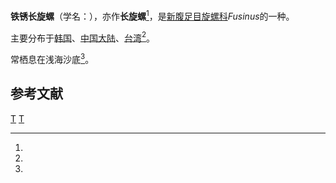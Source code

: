 {{Speciesbox
| taxon = Fusinus perplexus
| binomial_authority = (A. Adams, 1864)
}}

'''铁锈长旋螺'''（学名：''{{lang|la|Fusinus perplexus}}''），亦作'''长旋螺'''<ref name="shelldoc_200135" />，是[[新腹足目|新腹足目]][[旋螺科|旋螺科]]''Fusinus''的一种。

主要分布于[[韩国|韩国]]、[[中国大陆|中国大陆]]、[[台湾|台湾]]<ref name="shell_3418" />。

常栖息在浅海沙底<ref name="shell_3418" />。

==参考文献==
{{reflist |refs=
<ref name="shell_3418">{{cite web
 |url=http://shell.sinica.edu.tw/chinese/shellbase_detail.php?science_no=3418
 |title=国际贝库：铁锈长旋螺
 |publisher=台湾贝类资料库
 |accessdate=2009-08-11
 |archive-date=2016-03-04
 |archive-url=https://web.archive.org/web/20160304102403/http://shell.sinica.edu.tw/chinese/shellbase_detail.php?science_no=3418
 |dead-url=no
 }}</ref>
<ref name="shelldoc_200135">{{shelldoc_200135}}</ref>
}}

{{taxonbar}}
[[Category:_1864年描述的动物|T]]
[[Category:纺锤螺属|T]]